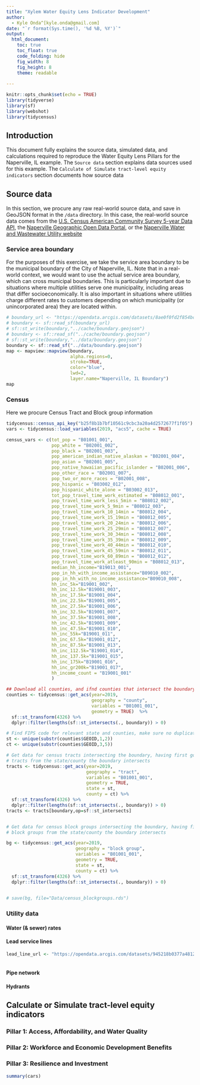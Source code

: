 ```yaml
---
title: "Xylem Water Equity Lens Indicator Development"
author: 
  - Kyle Onda^[kyle.onda@gmail.com]
date: "`r format(Sys.time(), '%d %B, %Y')`"
output: 
  html_document:
    toc: true
    toc_float: true
    code_folding: hide
    fig_width: 8
    fig_height: 8
    theme: readable
  
---
```


```r
knitr::opts_chunk$set(echo = TRUE)
library(tidyverse)
library(sf)
library(webshot)
library(tidycensus)
```
## Introduction
This document fully explains the source data, simulated data, and calculations required to reproduce the Water Equity Lens Pillars for the Naperville, IL example. The `Source data` section explains data sources used for this example. The `Calculate of Simulate tract-level equity indicators` section documents how source data 

## Source data

In this section, we procure any raw real-world source data, and save in GeoJSON format in the `/data` directory. In this case, the real-world source data comes from the [U.S. Census American Community Survey 5-year Data API](https://www.census.gov/data/developers/data-sets/acs-5year.html), the [Naperville Geographic Open Data Portal](https://map-naperville.opendata.arcgis.com), or the [Naperville Water and Wastewater Utility website](https://www.naperville.il.us/services/water-utility/)

### Service area boundary

For the purposes of this exercise, we take the service area boundary to be the municipal boundary of the City of Naperville, IL. Note that in a real-world context, we would want to use the actual service area boundary, which can cross municipal boundaries. This is particularly important due to situations where multiple utilities serve one municipality, including areas that differ socioeconomically. It is also important in situations where utilities charge different rates to customers depending on which municipality (or unincorporated area) they are located within.

```r
# boundary_url <- "https://opendata.arcgis.com/datasets/8ae0f0fd2f854bc184ce61c56d140585_0.geojson"
# boundary <- sf::read_sf(boundary_url)
# sf::st_write(boundary,"../cache/boundary.geojson")
# boundary <- sf::read_sf("../cache/boundary.geojson")
# sf::st_write(boundary,"../data/boundary.geojson")
boundary <- sf::read_sf("../data/boundary.geojson")
map <- mapview::mapview(boundary,
                        alpha.regions=0,
                        stroke=TRUE,
                        color="blue",
                        lwd=2,
                        layer.name="Naperville, IL Boundary")
map
```

### Census

Here we procure Census Tract and Block group information

```r
tidycensus::census_api_key("b25f8b1b7bf10561c9cbc3a20a4d2572677f1f05")
vars <- tidycensus::load_variables(2019, "acs5", cache = TRUE)

census_vars <- c(tot_pop = "B01001_001",
                 pop_white = "B02001_002",
                 pop_black = "B02001_003",
                 pop_american_indian_native_alaskan = "B02001_004",
                 pop_asian = "B02001_005",
                 pop_native_hawaiian_pacific_islander = "B02001_006",
                 pop_other_race = "B02001_007",
                 pop_two_or_more_races = "B02001_008",
                 pop_hispanic = "B03002_012",
                 pop_hispanic_white_alone = "B03002_013",
                 tot_pop_travel_time_work_estimated = "B08012_001",
                 pop_travel_time_work_less_5min = "B08012_002",
                 pop_travel_time_work_5_9min = "B08012_003",
                 pop_travel_time_work_10_14min = "B08012_004",
                 pop_travel_time_work_15_19min = "B08012_005",
                 pop_travel_time_work_20_24min = "B08012_006",
                 pop_travel_time_work_25_29min = "B08012_007",
                 pop_travel_time_work_30_34min = "B08012_008",
                 pop_travel_time_work_35_39min = "B08012_009",
                 pop_travel_time_work_40_44min = "B08012_010",
                 pop_travel_time_work_45_59min = "B08012_011",
                 pop_travel_time_work_60_89min = "B08012_012",
                 pop_travel_time_work_atleast_90min = "B08012_013",
                 median_hh_income="B19013_001",
                 pop_in_hh_with_income_assistance="B09010_002",
                 pop_in_hh_with_no_income_assistance="B09010_008",
                 hh_inc_5k="B19001_002",
                 hh_inc_12.5k="B19001_003",
                 hh_inc_17.5k="B19001_004",
                 hh_inc_22.5k="B19001_005",
                 hh_inc_27.5k="B19001_006",
                 hh_inc_32.5k="B19001_007",
                 hh_inc_37.5k="B19001_008",
                 hh_inc_42.5k="B19001_009",
                 hh_inc_47.5k="B19001_010",
                 hh_inc_55k="B19001_011",
                 hh_inc_67.5k="B19001_012",
                 hh_inc_87.5k="B19001_013",
                 hh_inc_112.5k="B19001_014",
                 hh_inc_137.5k="B19001_015",
                 hh_inc_175k="B19001_016",
                 hh_inc_gr200k="B19001_017",
                 hh_income_count = "B19001_001"
                 )

## Download all counties, and ifnd counties that intersect the boundary
counties <- tidycensus::get_acs(year=2019,
                                geography = "county",
                                variables = "B01001_001",
                                geometry = TRUE)  %>% 
  sf::st_transform(4326) %>%
  dplyr::filter(lengths(sf::st_intersects(., boundary)) > 0)

# Find FIPS code for relevant state and counties, make sure no duplicates
st <- unique(substr(counties$GEOID,1,2)) 
ct <- unique(substr(counties$GEOID,3,5))

# Get data for census tracts intersecting the boundary, having first gotten only
# tracts from the state/county the boundary intersects
tracts <- tidycensus::get_acs(year=2019,
                              geography = "tract",
                              variables = "B01001_001",
                              geometry = TRUE,
                              state = st,
                              county = ct) %>% 
  sf::st_transform(4326) %>%
  dplyr::filter(lengths(sf::st_intersects(., boundary)) > 0)
tracts <- tracts[boundary,op=sf::st_intersects]


# Get data for census block groups intersecting the boundary, having first gotten only
# block groups from the state/county the boundary intersects

bg <- tidycensus::get_acs(year=2019,
                          geography = "block group",
                          variables = "B01001_001",
                          geometry = TRUE,
                          state = st,
                          county = ct) %>% 
  sf::st_transform(4326) %>%
  dplyr::filter(lengths(sf::st_intersects(., boundary)) > 0)

 
# save(bg, file="Data/census_blockgroups.rds")
```

### Utility data

#### Water (& sewer) rates

#### Lead service lines

```r
lead_line_url <- "https://opendata.arcgis.com/datasets/945218b0377a481284203d8839d1cab4_0.geojson"



```

#### Pipe network

#### Hydrants

## Calculate or Simulate tract-level equity indicators

### Pillar 1: Access, Affordability, and Water Quality 

### Pillar 2: Workforce and Economic Development Benefits

### Pillar 3: Resilience and Investment

```r
summary(cars)
```

